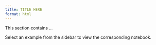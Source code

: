 ```yaml
---
title: TITLE HERE
format: html
---
```


This section contains ...

Select an example from the sidebar to view the corresponding notebook.
